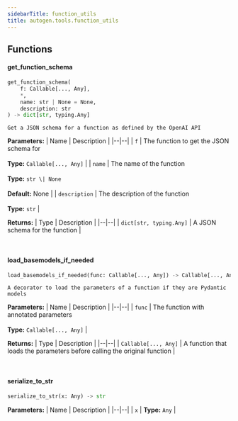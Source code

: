 ```yaml
---
sidebarTitle: function_utils
title: autogen.tools.function_utils
---
```


## Functions

<code class="doc-symbol doc-symbol-heading doc-symbol-function"></code>
#### get_function_schema
<a href="#autogen.tools.function_utils..get_function_schema" class="headerlink" title="Permanent link"></a>

```python
get_function_schema(
    f: Callable[..., Any],
    *,
    name: str | None = None,
    description: str
) -> dict[str, typing.Any]
```

    Get a JSON schema for a function as defined by the OpenAI API

<b>Parameters:</b>
| Name | Description |
|--|--|
| `f` | The function to get the JSON schema for<br/><br/>**Type:** `Callable[..., Any]` |
| `name` | The name of the function<br/><br/>**Type:** `str \| None`<br/><br/>**Default:** None |
| `description` | The description of the function<br/><br/>**Type:** `str` |

<b>Returns:</b>
| Type | Description |
|--|--|
| `dict[str, typing.Any]` | A JSON schema for the function |

<br />

<code class="doc-symbol doc-symbol-heading doc-symbol-function"></code>
#### load_basemodels_if_needed
<a href="#autogen.tools.function_utils..load_basemodels_if_needed" class="headerlink" title="Permanent link"></a>

```python
load_basemodels_if_needed(func: Callable[..., Any]) -> Callable[..., Any]
```

    A decorator to load the parameters of a function if they are Pydantic models

<b>Parameters:</b>
| Name | Description |
|--|--|
| `func` | The function with annotated parameters<br/><br/>**Type:** `Callable[..., Any]` |

<b>Returns:</b>
| Type | Description |
|--|--|
| `Callable[..., Any]` | A function that loads the parameters before calling the original function |

<br />

<code class="doc-symbol doc-symbol-heading doc-symbol-function"></code>
#### serialize_to_str
<a href="#autogen.tools.function_utils..serialize_to_str" class="headerlink" title="Permanent link"></a>

```python
serialize_to_str(x: Any) -> str
```

    

<b>Parameters:</b>
| Name | Description |
|--|--|
| `x` | **Type:** `Any` |

<br />